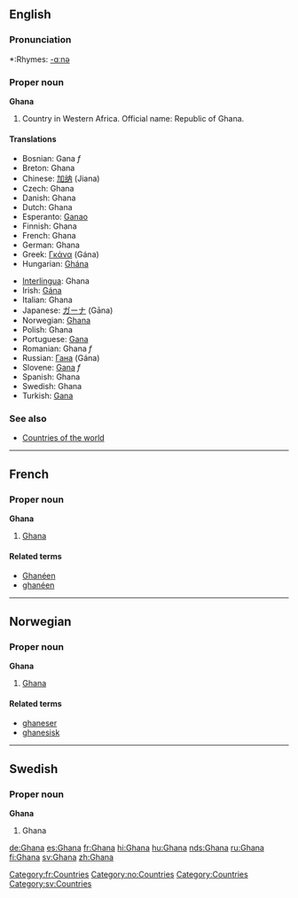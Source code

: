 ==English==

===Pronunciation===
*:Rhymes: [[Rhymes:English:-ɑːnə|-ɑːnə]]

===Proper noun===
'''Ghana'''
{{wikipedia}}
# Country in Western Africa. Official name: Republic of Ghana.

====Translations====
{{top}}
*Bosnian: Gana ''f''
*Breton: Ghana
*Chinese: [[加纳]] (Jiana)
*Czech: Ghana
*Danish: Ghana
*Dutch: Ghana
*Esperanto: [[Ganao]]
*Finnish: Ghana
*French: Ghana
*German: Ghana
*Greek: [[Γκάνα]] (Gána) {{f}}
*Hungarian: [[Ghána]]
{{mid}}
*[[Interlingua]]: Ghana
*Irish: [[Gána]]
*Italian: Ghana
*Japanese: [[ガーナ]] (Gāna)
*Norwegian: [[#Norwegian|Ghana]]
*Polish: Ghana
*Portuguese: [[Gana]]
*Romanian: Ghana ''f''
*Russian: [[Гана]] (Gána) {{f}}
*Slovene: [[Gana]] ''f''
*Spanish: Ghana
*Swedish: Ghana
*Turkish: [[Gana]]
{{bottom}}

===See also===
* [[Countries of the world]]


----
==French==
===Proper noun===
[[Category:fr:Countries]]
'''Ghana'''
#[[#English|Ghana]]
====Related terms====
*[[Ghanéen]]
*[[ghanéen]]
----

==Norwegian==
===Proper noun===
[[Category:no:Countries]]
'''Ghana'''
#[[#English|Ghana]]
====Related terms====
*[[ghaneser]]
*[[ghanesisk]]

----

==Swedish==
===Proper noun===
'''Ghana'''
# Ghana

[[Category:Countries]]
[[Category:sv:Countries]]

[[de:Ghana]]
[[es:Ghana]]
[[fr:Ghana]]
[[hi:Ghana]]
[[hu:Ghana]]
[[nds:Ghana]]
[[ru:Ghana]]
[[fi:Ghana]]
[[sv:Ghana]]
[[zh:Ghana]]